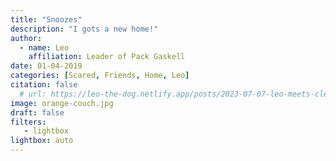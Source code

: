 ```yaml
---
title: "Snoozes"
description: "I gots a new home!"
author:
  - name: Leo
    affiliation: Leader of Pack Gaskell
date: 01-04-2019
categories: [Scared, Friends, Home, Leo]
citation: false
  # url: https://leo-the-dog.netlify.app/posts/2023-07-07-leo-meets-cleo/ 
image: orange-couch.jpg
draft: false
filters:
   - lightbox
lightbox: auto
---
```


